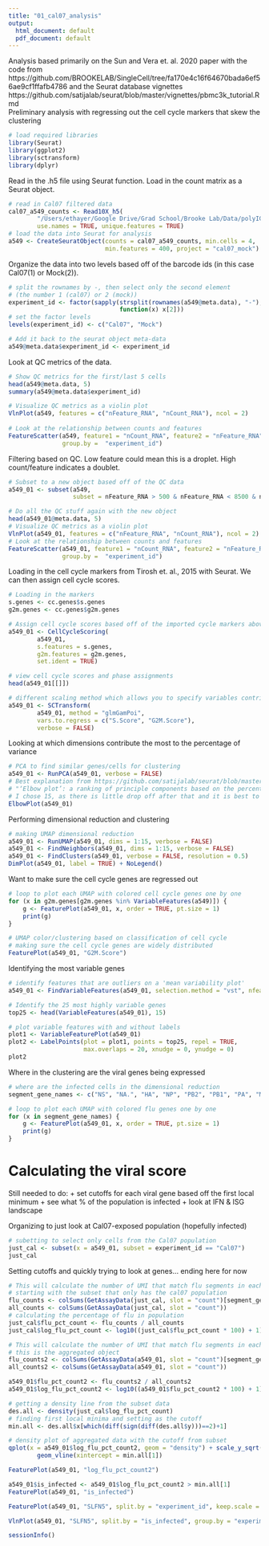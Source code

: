 ```yaml
---
title: "01_cal07_analysis"
output:
  html_document: default
  pdf_document: default
---
```

Analysis based primarily on the Sun and Vera et. al. 2020 paper with the code from https://github.com/BROOKELAB/SingleCell/tree/fa170e4c16f64670bada6ef56ae9cf1ffafb4786 and the Seurat database vignettes https://github.com/satijalab/seurat/blob/master/vignettes/pbmc3k_tutorial.Rmd  
Preliminary analysis with regressing out the cell cycle markers that skew the clustering


```r
# load required libraries
library(Seurat)
library(ggplot2)
library(sctransform)
library(dplyr)
```

Read in the .h5 file using Seurat function. Load in the count matrix as a Seurat object. 
```r
# read in Cal07 filtered data
cal07_a549_counts <- Read10X_h5(
        "/Users/ethayer/Google Drive/Grad School/Brooke Lab/Data/polyIC_scRNAseq/03_scRNAseq_h5/Cal07_aggr/filtered_feature_bc_matrix.h5",
        use.names = TRUE, unique.features = TRUE)
# load the data into Seurat for analysis
a549 <- CreateSeuratObject(counts = cal07_a549_counts, min.cells = 4, 
                           min.features = 400, project = "cal07_mock")
```
Organize the data into two levels based off of the barcode ids (in this case Cal07(1) or Mock(2)). 
```r
# split the rownames by -, then select only the second element 
# (the number 1 (cal07) or 2 (mock))
experiment_id <- factor(sapply(strsplit(rownames(a549@meta.data), "-"), 
                               function(x) x[2]))
# set the factor levels
levels(experiment_id) <- c("Cal07", "Mock")

# Add it back to the seurat object meta-data
a549@meta.data$experiment_id <- experiment_id
```


Look at QC metrics of the data. 
```r
# Show QC metrics for the first/last 5 cells
head(a549@meta.data, 5)
summary(a549@meta.data$experiment_id)

# Visualize QC metrics as a violin plot
VlnPlot(a549, features = c("nFeature_RNA", "nCount_RNA"), ncol = 2)
        
# Look at the relationship between counts and features
FeatureScatter(a549, feature1 = "nCount_RNA", feature2 = "nFeature_RNA",
               group.by =  "experiment_id")
```

Filtering based on QC. Low feature could mean this is a droplet. High count/feature indicates a doublet.
```r
# Subset to a new object based off of the QC data 
a549_01 <- subset(a549, 
                  subset = nFeature_RNA > 500 & nFeature_RNA < 8500 & nCount_RNA < 115000)

# Do all the QC stuff again with the new object
head(a549_01@meta.data, 5)
# Visualize QC metrics as a violin plot
VlnPlot(a549_01, features = c("nFeature_RNA", "nCount_RNA"), ncol = 2)
# Look at the relationship between counts and features
FeatureScatter(a549_01, feature1 = "nCount_RNA", feature2 = "nFeature_RNA", 
               group.by =  "experiment_id")

```

Loading in the cell cycle markers from Tirosh et. al., 2015 with Seurat. We can then assign cell cycle scores.
```r
# Loading in the markers
s.genes <- cc.genes$s.genes
g2m.genes <- cc.genes$g2m.genes

# Assign cell cycle scores based off of the imported cycle markers above
a549_01 <- CellCycleScoring(
        a549_01,
        s.features = s.genes,
        g2m.features = g2m.genes,
        set.ident = TRUE)

# view cell cycle scores and phase assignments
head(a549_01[[]])
```


```r
# different scaling method which allows you to specify variables contributing to the scaling/normalization of the data
a549_01 <- SCTransform(
        a549_01, method = "glmGamPoi",
        vars.to.regress = c("S.Score", "G2M.Score"),
        verbose = FALSE)
```

Looking at which dimensions contribute the most to the percentage of variance
```r
# PCA to find similar genes/cells for clustering
a549_01 <- RunPCA(a549_01, verbose = FALSE)
# Best explanation from https://github.com/satijalab/seurat/blob/master/vignettes/pbmc3k_tutorial.Rmd:
# "‘Elbow plot’: a ranking of principle components based on the percentage of variance explained by each one"
# I chose 15, as there is little drop off after that and it is best to be conservative when picking your dimensions to not leave anything out
ElbowPlot(a549_01)
```

Performing dimensional reduction and clustering
```r
# making UMAP dimensional reduction
a549_01 <- RunUMAP(a549_01, dims = 1:15, verbose = FALSE)
a549_01 <- FindNeighbors(a549_01, dims = 1:15, verbose = FALSE)
a549_01 <- FindClusters(a549_01, verbose = FALSE, resolution = 0.5)
DimPlot(a549_01, label = TRUE) + NoLegend()
```

Want to make sure the cell cycle genes are regressed out
```r
# loop to plot each UMAP with colored cell cycle genes one by one
for (x in g2m.genes[g2m.genes %in% VariableFeatures(a549)]) {
    g <- FeaturePlot(a549_01, x, order = TRUE, pt.size = 1)  
    print(g)
}

# UMAP color/clustering based on classification of cell cycle
# making sure the cell cycle genes are widely distributed
FeaturePlot(a549_01, "G2M.Score")
```

Identifying the most variable genes
```r
# identify features that are outliers on a 'mean variability plot'
a549_01 <- FindVariableFeatures(a549_01, selection.method = "vst", nfeatures = 2000)

# Identify the 25 most highly variable genes
top25 <- head(VariableFeatures(a549_01), 15)

# plot variable features with and without labels
plot1 <- VariableFeaturePlot(a549_01)
plot2 <- LabelPoints(plot = plot1, points = top25, repel = TRUE,
                     max.overlaps = 20, xnudge = 0, ynudge = 0)
plot2
```

Where in the clustering are the viral genes being expressed
```r
# where are the infected cells in the dimensional reduction
segment_gene_names <- c("NS", "NA.", "HA", "NP", "PB2", "PB1", "PA", "M")

# loop to plot each UMAP with colored flu genes one by one
for (x in segment_gene_names) {
    g <- FeaturePlot(a549_01, x, order = TRUE, pt.size = 1)  
    print(g)
}
```

# Calculating the viral score

Still needed to do: 
    + set cutoffs for each viral gene based off the first local minimum
    + see what % of the population is infected
    + look at IFN & ISG landscape

Organizing to just look at  Cal07-exposed population (hopefully infected)
```r
# subetting to select only cells from the Cal07 population
just_cal <- subset(x = a549_01, subset = experiment_id == "Cal07")
just_cal
```

Setting cutoffs and quickly trying to look at genes... ending here for now
```r
# This will calculate the number of UMI that match flu segments in each cell
# starting with the subset that only has the cal07 population
flu_counts <- colSums(GetAssayData(just_cal, slot = "count")[segment_gene_names,])
all_counts <- colSums(GetAssayData(just_cal, slot = "count"))
# calculating the percentage of flu in population
just_cal$flu_pct_count <- flu_counts / all_counts
just_cal$log_flu_pct_count <- log10((just_cal$flu_pct_count * 100) + 1)

# This will calculate the number of UMI that match flu segments in each cell 
# this is the aggregated object
flu_counts2 <- colSums(GetAssayData(a549_01, slot = "count")[segment_gene_names,])
all_counts2 <- colSums(GetAssayData(a549_01, slot = "count"))

a549_01$flu_pct_count2 <- flu_counts2 / all_counts2
a549_01$log_flu_pct_count2 <- log10((a549_01$flu_pct_count2 * 100) + 1)

# getting a density line from the subset data
des.all <- density(just_cal$log_flu_pct_count)
# finding first local minima and setting as the cutoff
min.all <- des.all$x[which(diff(sign(diff(des.all$y)))==2)+1]

# density plot of aggregated data with the cutoff from subset
qplot(x = a549_01$log_flu_pct_count2, geom = "density") + scale_y_sqrt() +
        geom_vline(xintercept = min.all[1])

FeaturePlot(a549_01, "log_flu_pct_count2")

a549_01$is_infected <- a549_01$log_flu_pct_count2 > min.all[1]
FeaturePlot(a549_01, "is_infected")

FeaturePlot(a549_01, "SLFN5", split.by = "experiment_id", keep.scale = "all")

VlnPlot(a549_01, "SLFN5", split.by = "is_infected", group.by = "experiment_id")

sessionInfo()
```

